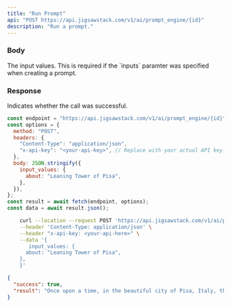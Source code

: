 ```yaml
---
title: "Run Prompt"
api: "POST https://api.jigsawstack.com/v1/ai/prompt_engine/{id}"
description: "Run a prompt."
---
```


<Snippet file="header.mdx" />

### Body

<ParamField body="input_values" type="object">
  The input values. This is required if the `inputs` paramter was specified when
  creating a prompt.
</ParamField>

### Response

<ResponseField name="success" type="boolean">
  Indicates whether the call was successful.
</ResponseField>

<RequestExample>

```javascript Node.js
const endpoint = "https://api.jigsawstack.com/v1/ai/prompt_engine/{id}";
const options = {
  method: "POST",
  headers: {
    "Content-Type": "application/json",
    "x-api-key": "<your-api-key>", // Replace with your actual API key.
  },
  body: JSON.stringify({
    input_values: {
      about: "Leaning Tower of Pisa",
    },
  }),
};
const result = await fetch(endpoint, options);
const data = await result.json();
```

```bash cURL
    curl --location --request POST 'https://api.jigsawstack.com/v1/ai/prompt_engine/{id}' \
    --header 'Content-Type: application/json' \
    --header "x-api-key: <your-api-here>" \
    --data '{
       input_values: {
      about: "Leaning Tower of Pisa",
    },
    }'
```

</RequestExample>

<ResponseExample>

```json Response
{
  "success": true,
  "result": "Once upon a time, in the beautiful city of Pisa, Italy, there stood a magnificent tower that would become known as the Leaning Tower of Pisa. The tower was originally built as a bell tower for the nearby cathedral, and construction began in 1173.\n\nHowever, as the tower began to rise higher and higher, it became clear that there was a problem - the tower was leaning to one side. The soft ground beneath the tower was unable to support its weight, causing it to tilt at an angle. Despite efforts to correct the lean during construction, the tower continued to lean as it was completed in 1372.\n\nOver the centuries, the Leaning Tower of Pisa became a famous landmark and a symbol of Italy. Tourists from all over the world flocked to Pisa to see the tower and take pictures of themselves pretending to hold it up or push it over.\n\nDespite its precarious lean, the tower has managed to stand for over 800 years, thanks to various engineering efforts to stabilize it. In the 20th century, further measures were taken to prevent the tower from toppling over, including removing soil from underneath the tower and installing counterweights.\n\nToday, the Leaning Tower of Pisa remains one of the most iconic and beloved landmarks in Italy, attracting millions of visitors each year who marvel at its unique tilt and the incredible feat of engineering that has kept it standing for so long. It serves as a reminder that even the most flawed and imperfect structures can still be beautiful and enduring."
}
```

</ResponseExample>

